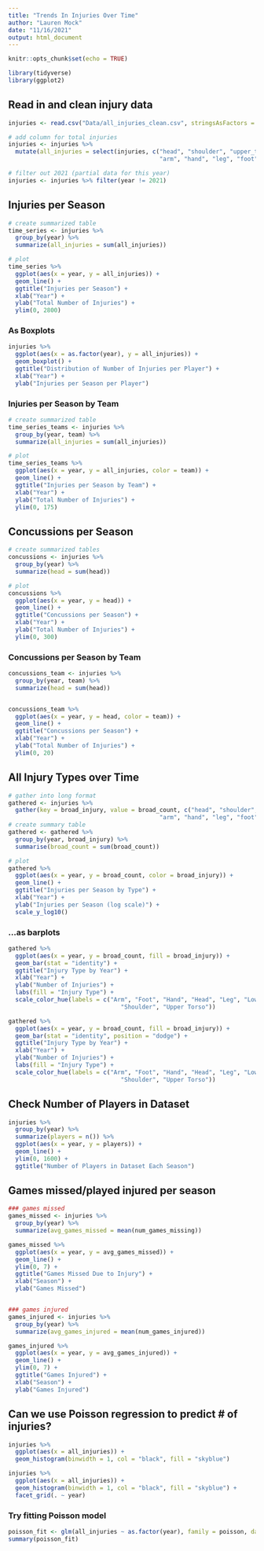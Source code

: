 ```yaml
---
title: "Trends In Injuries Over Time"
author: "Lauren Mock"
date: "11/16/2021"
output: html_document
---
```


```r
knitr::opts_chunk$set(echo = TRUE)
```

```r
library(tidyverse)
library(ggplot2)
```


## Read in and clean injury data

```r
injuries <- read.csv("Data/all_injuries_clean.csv", stringsAsFactors = FALSE)

# add column for total injuries
injuries <- injuries %>%
  mutate(all_injuries = select(injuries, c("head", "shoulder", "upper_torso", "lower_torso", 
                                           "arm", "hand", "leg", "foot")) %>% rowSums)

# filter out 2021 (partial data for this year)
injuries <- injuries %>% filter(year != 2021)
```


## Injuries per Season

```r
# create summarized table
time_series <- injuries %>%
  group_by(year) %>%
  summarize(all_injuries = sum(all_injuries))

# plot
time_series %>%
  ggplot(aes(x = year, y = all_injuries)) +
  geom_line() +
  ggtitle("Injuries per Season") +
  xlab("Year") +
  ylab("Total Number of Injuries") +
  ylim(0, 2800)
```

### As Boxplots

```r
injuries %>%
  ggplot(aes(x = as.factor(year), y = all_injuries)) +
  geom_boxplot() +
  ggtitle("Distribution of Number of Injuries per Player") +
  xlab("Year") +
  ylab("Injuries per Season per Player")
```


### Injuries per Season by Team

```r
# create summarized table
time_series_teams <- injuries %>%
  group_by(year, team) %>%
  summarize(all_injuries = sum(all_injuries))

# plot
time_series_teams %>%
  ggplot(aes(x = year, y = all_injuries, color = team)) +
  geom_line() +
  ggtitle("Injuries per Season by Team") +
  xlab("Year") +
  ylab("Total Number of Injuries") +
  ylim(0, 175)
```

## Concussions per Season

```r
# create summarized tables
concussions <- injuries %>%
  group_by(year) %>%
  summarize(head = sum(head))

# plot
concussions %>%
  ggplot(aes(x = year, y = head)) +
  geom_line() +
  ggtitle("Concussions per Season") +
  xlab("Year") +
  ylab("Total Number of Injuries") +
  ylim(0, 300)
```

### Concussions per Season by Team

```r
concussions_team <- injuries %>%
  group_by(year, team) %>%
  summarize(head = sum(head))


concussions_team %>%
  ggplot(aes(x = year, y = head, color = team)) +
  geom_line() +
  ggtitle("Concussions per Season") +
  xlab("Year") +
  ylab("Total Number of Injuries") +
  ylim(0, 20)
```


## All Injury Types over Time

```r
# gather into long format
gathered <- injuries %>%
  gather(key = broad_injury, value = broad_count, c("head", "shoulder", "upper_torso", "lower_torso", 
                                           "arm", "hand", "leg", "foot"))
# create summary table
gathered <- gathered %>%
  group_by(year, broad_injury) %>%
  summarise(broad_count = sum(broad_count))

# plot
gathered %>%
  ggplot(aes(x = year, y = broad_count, color = broad_injury)) +
  geom_line() +
  ggtitle("Injuries per Season by Type") +
  xlab("Year") +
  ylab("Injuries per Season (log scale)") +
  scale_y_log10()
```

### ...as barplots

```r
gathered %>%
  ggplot(aes(x = year, y = broad_count, fill = broad_injury)) +
  geom_bar(stat = "identity") + 
  ggtitle("Injury Type by Year") +
  xlab("Year") +
  ylab("Number of Injuries") +
  labs(fill = "Injury Type") +
  scale_color_hue(labels = c("Arm", "Foot", "Hand", "Head", "Leg", "Lower Torso", 
                                "Shoulder", "Upper Torso"))

gathered %>%
  ggplot(aes(x = year, y = broad_count, fill = broad_injury)) +
  geom_bar(stat = "identity", position = "dodge") + 
  ggtitle("Injury Type by Year") +
  xlab("Year") +
  ylab("Number of Injuries") +
  labs(fill = "Injury Type") +
  scale_color_hue(labels = c("Arm", "Foot", "Hand", "Head", "Leg", "Lower Torso", 
                                "Shoulder", "Upper Torso"))
```

## Check Number of Players in Dataset

```r
injuries %>%
  group_by(year) %>%
  summarize(players = n()) %>%
  ggplot(aes(x = year, y = players)) +
  geom_line() +
  ylim(0, 1600) +
  ggtitle("Number of Players in Dataset Each Season")

```

## Games missed/played injured per season

```r
### games missed
games_missed <- injuries %>%
  group_by(year) %>%
  summarize(avg_games_missed = mean(num_games_missing))

games_missed %>%
  ggplot(aes(x = year, y = avg_games_missed)) +
  geom_line() +
  ylim(0, 7) +
  ggtitle("Games Missed Due to Injury") +
  xlab("Season") +
  ylab("Games Missed")


### games injured
games_injured <- injuries %>%
  group_by(year) %>%
  summarize(avg_games_injured = mean(num_games_injured))

games_injured %>%
  ggplot(aes(x = year, y = avg_games_injured)) +
  geom_line() +
  ylim(0, 7) +
  ggtitle("Games Injured") +
  xlab("Season") +
  ylab("Games Injured")
```


## Can we use Poisson regression to predict # of injuries?

```r
injuries %>%
  ggplot(aes(x = all_injuries)) + 
  geom_histogram(binwidth = 1, col = "black", fill = "skyblue")

injuries %>%
  ggplot(aes(x = all_injuries)) + 
  geom_histogram(binwidth = 1, col = "black", fill = "skyblue") +
  facet_grid(. ~ year)
```


### Try fitting Poisson model

```r
poisson_fit <- glm(all_injuries ~ as.factor(year), family = poisson, data = time_series)
summary(poisson_fit)
```

